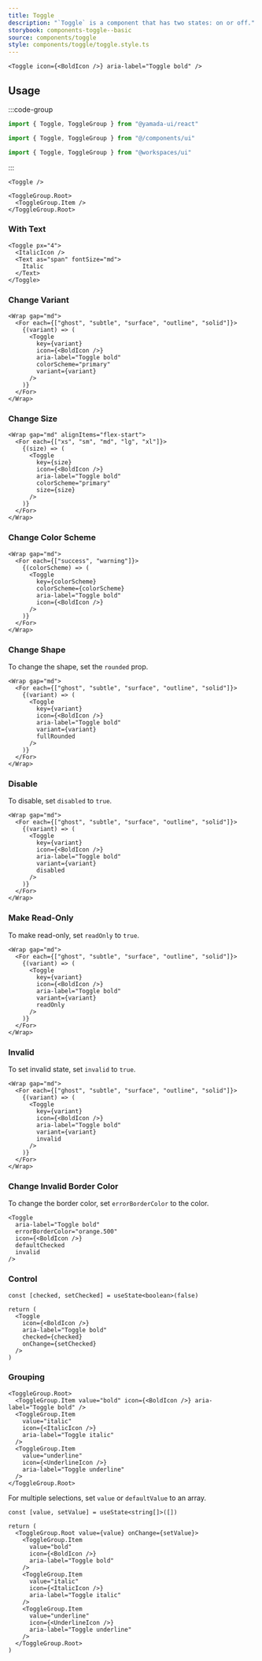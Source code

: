 ```yaml
---
title: Toggle
description: "`Toggle` is a component that has two states: on or off."
storybook: components-toggle--basic
source: components/toggle
style: components/toggle/toggle.style.ts
---
```


```tsx preview
<Toggle icon={<BoldIcon />} aria-label="Toggle bold" />
```

## Usage

:::code-group

```ts [Package]
import { Toggle, ToggleGroup } from "@yamada-ui/react"
```

```ts [Alias]
import { Toggle, ToggleGroup } from "@/components/ui"
```

```ts [Monorepo]
import { Toggle, ToggleGroup } from "@workspaces/ui"
```

:::

```tsx
<Toggle />
```

```tsx
<ToggleGroup.Root>
  <ToggleGroup.Item />
</ToggleGroup.Root>
```

### With Text

```tsx preview
<Toggle px="4">
  <ItalicIcon />
  <Text as="span" fontSize="md">
    Italic
  </Text>
</Toggle>
```

### Change Variant

```tsx preview
<Wrap gap="md">
  <For each={["ghost", "subtle", "surface", "outline", "solid"]}>
    {(variant) => (
      <Toggle
        key={variant}
        icon={<BoldIcon />}
        aria-label="Toggle bold"
        colorScheme="primary"
        variant={variant}
      />
    )}
  </For>
</Wrap>
```

### Change Size

```tsx preview
<Wrap gap="md" alignItems="flex-start">
  <For each={["xs", "sm", "md", "lg", "xl"]}>
    {(size) => (
      <Toggle
        key={size}
        icon={<BoldIcon />}
        aria-label="Toggle bold"
        colorScheme="primary"
        size={size}
      />
    )}
  </For>
</Wrap>
```

### Change Color Scheme

```tsx preview
<Wrap gap="md">
  <For each={["success", "warning"]}>
    {(colorScheme) => (
      <Toggle
        key={colorScheme}
        colorScheme={colorScheme}
        aria-label="Toggle bold"
        icon={<BoldIcon />}
      />
    )}
  </For>
</Wrap>
```

### Change Shape

To change the shape, set the `rounded` prop.

```tsx preview
<Wrap gap="md">
  <For each={["ghost", "subtle", "surface", "outline", "solid"]}>
    {(variant) => (
      <Toggle
        key={variant}
        icon={<BoldIcon />}
        aria-label="Toggle bold"
        variant={variant}
        fullRounded
      />
    )}
  </For>
</Wrap>
```

### Disable

To disable, set `disabled` to `true`.

```tsx preview
<Wrap gap="md">
  <For each={["ghost", "subtle", "surface", "outline", "solid"]}>
    {(variant) => (
      <Toggle
        key={variant}
        icon={<BoldIcon />}
        aria-label="Toggle bold"
        variant={variant}
        disabled
      />
    )}
  </For>
</Wrap>
```

### Make Read-Only

To make read-only, set `readOnly` to `true`.

```tsx preview
<Wrap gap="md">
  <For each={["ghost", "subtle", "surface", "outline", "solid"]}>
    {(variant) => (
      <Toggle
        key={variant}
        icon={<BoldIcon />}
        aria-label="Toggle bold"
        variant={variant}
        readOnly
      />
    )}
  </For>
</Wrap>
```

### Invalid

To set invalid state, set `invalid` to `true`.

```tsx preview
<Wrap gap="md">
  <For each={["ghost", "subtle", "surface", "outline", "solid"]}>
    {(variant) => (
      <Toggle
        key={variant}
        icon={<BoldIcon />}
        aria-label="Toggle bold"
        variant={variant}
        invalid
      />
    )}
  </For>
</Wrap>
```

### Change Invalid Border Color

To change the border color, set `errorBorderColor` to the color.

```tsx preview
<Toggle
  aria-label="Toggle bold"
  errorBorderColor="orange.500"
  icon={<BoldIcon />}
  defaultChecked
  invalid
/>
```

### Control

```tsx preview functional client
const [checked, setChecked] = useState<boolean>(false)

return (
  <Toggle
    icon={<BoldIcon />}
    aria-label="Toggle bold"
    checked={checked}
    onChange={setChecked}
  />
)
```

### Grouping

```tsx preview
<ToggleGroup.Root>
  <ToggleGroup.Item value="bold" icon={<BoldIcon />} aria-label="Toggle bold" />
  <ToggleGroup.Item
    value="italic"
    icon={<ItalicIcon />}
    aria-label="Toggle italic"
  />
  <ToggleGroup.Item
    value="underline"
    icon={<UnderlineIcon />}
    aria-label="Toggle underline"
  />
</ToggleGroup.Root>
```

For multiple selections, set `value` or `defaultValue` to an array.

```tsx preview functional client
const [value, setValue] = useState<string[]>([])

return (
  <ToggleGroup.Root value={value} onChange={setValue}>
    <ToggleGroup.Item
      value="bold"
      icon={<BoldIcon />}
      aria-label="Toggle bold"
    />
    <ToggleGroup.Item
      value="italic"
      icon={<ItalicIcon />}
      aria-label="Toggle italic"
    />
    <ToggleGroup.Item
      value="underline"
      icon={<UnderlineIcon />}
      aria-label="Toggle underline"
    />
  </ToggleGroup.Root>
)
```
